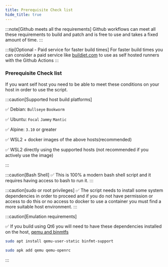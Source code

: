 ```yaml
---
title: Prerequisite Check list
hide_title: true
---
```



:::note[Github meets all the requirements]
Github workflows can meet all these requirements to build and patch and is free to use and takes a fixed amount of time.
:::

<Advanced client:only="react">

:::tip[Optional - Paid service for faster build times]
For faster build times you can consider a paid service like [buildjet.com](glossary/buildjet) to use as self hosted runners with the Github Actions
:::

</Advanced >

### Prerequisite Check list

If you want self host you need to be able to meet these conditions on your host in order to use the script.

:::caution[Supported host build platforms]

✅ Debian: `Bullseye` `Bookworm`

✅ Ubuntu: `Focal` `Jammy` `Mantic`

✅ Alpine: `3.10` or greater

✅ WSL2 + docker images of the above hosts(recommended)

✅ WSL2 directly using the supported hosts (not recommended if you actively use the image)

:::

:::caution[Bash Shell]
✅ This is 100% a modern bash shell script and it requires having access to bash to run it.
:::

:::caution[sudo or root privileges]
✅ The script needs to install some system dependencies in order to proceed and if you do not have permission or access to do this or no access to docker to use a container you must find a more suitable host environment.
:::

:::caution[Emulation requirements]

✅ If you build using Qt6 you will need to have these dependencies installed on the host, [qemu and binmtfs](glossary/qemu)

<Tabs>
<TabItem value="Debian based Linux" label="debian">

```bash
sudo apt install qemu-user-static binfmt-support
```

</TabItem>
<TabItem value="Alpine linux" label="alpine">

```bash
sudo apk add qemu qemu-openrc
```

</TabItem>
</Tabs>

:::
